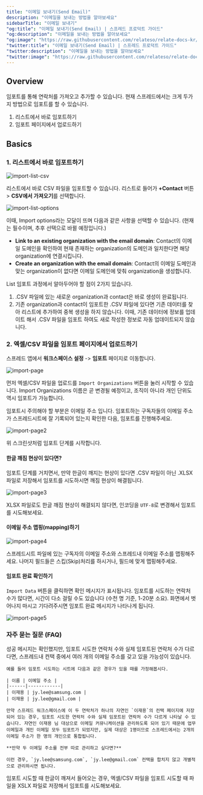 ```yaml
---
title: "이메일 보내기(Send Email)"
description: "이메일을 보내는 방법을 알아보세요"
sidebarTitle: "이메일 보내기"
"og:title": "이메일 보내기(Send Email) | 스프레드 프로덕트 가이드"
"og:description": "이메일을 보내는 방법을 알아보세요"
"og:image": "https://raw.githubusercontent.com/relateso/relate-docs-kr/main/docs/images/relate-main.png"
"twitter:title": "이메일 보내기(Send Email) | 스프레드 프로덕트 가이드"
"twitter:description": "이메일을 보내는 방법을 알아보세요"
"twitter:image": "https://raw.githubusercontent.com/relateso/relate-docs-kr/main/docs/images/relate-main.png"
---
```


## Overview

임포트를 통해 연락처를 가져오고 추가할 수 있습니다. 현재 스프레드에서는 크게 두가지 방법으로 임포트를 할 수 있습니다.

1. 리스트에서 바로 임포트하기
2. 임포트 페이지에서 업로드하기

## Basics

### 1. 리스트에서 바로 임포트하기

![import-list-csv](https://mintlify.s3.us-west-1.amazonaws.com/relatekr/images/setup/import-list-csv.png)

리스트에서 바로 CSV 파일을 임포트할 수 있습니다. 리스트로 들어가 **+Contact** 버튼 > **CSV에서 가져오기**를 선택합니다.

![import-list-options](https://mintlify.s3.us-west-1.amazonaws.com/relatekr/images/setup/import-list-options.png)

이때, Import options라는 모달이 뜨며 다음과 같은 사항을 선택할 수 있습니다. (현재는 필수이며, 추후 선택으로 바뀔 예정입니다.)

- **Link to an existing organization with the email domain**: Contact의 이메일 도메인을 확인하여 현재 존재하는 organization의 도메인과 일치한다면 해당 organization에 연결시킵니다.
- **Create an organization with the email domain**: Contact의 이메일 도메인과 맞는 organization이 없다면 이메일 도메인에 맞춰 organization을 생성합니다.

<Info>
List 임포트 과정에서 알아두어야 할 점이 2가지 있습니다.

1. .CSV 파일에 있는 새로운 organization과 contact은 바로 생성이 완료됩니다.
2. 기존 organization과 contact이 임포트한 .CSV 파일에 있다면 기존 데이터를 찾아 리스트에 추가하여 중복 생성을 하지 않습니다. 이때, 기존 데이터에 정보를 업데이트 해서 .CSV 파일을 임포트 하여도 새로 작성한 정보로 자동 업데이트되지 않습니다.
</Info>


### 2. 엑셀/CSV 파일을 임포트 페이지에서 업로드하기

스프레드 앱에서 **워크스페이스 설정** -> **임포트** 페이지로 이동합니다.

![import-page](/images/import1.png)

먼저 엑셀/CSV 파일을 업로드를 `Import Organizations` 버튼을 눌러 시작할 수 있습니다. Import Organizations 이름은 곧 변경될 예정이고, 조직이 아니라 개인 단위도 역시 임포트가 가능합니다.

임포트시 주의해야 할 부분은 이메일 주소 입니다. 임포트하는 구독자들의 이메일 주소가 스프레드시트에 잘 기록되어 있는지 확인한 다음, 임포트를 진행해주세요.

![import-page2](/images/import2.png)

위 스크린샷처럼 임포트 단계를 시작합니다. 

#### 한글 깨짐 현상이 있다면?

임포트 단계를 거치면서, 만약 한글이 깨지는 현상이 있다면 .CSV 파일이 아닌 .XLSX 파일로 저장해서 임포트를 시도하시면 깨짐 현상이 해결됩니다.

![import-page3](/images/import3.png)

XLSX 파일로도 한글 깨짐 현상이 해결되지 않다면, 인코딩을 `UTF-8`로 변경해서 임포트를 시도해보세요.

#### 이메일 주소 맵핑(mapping)하기

![import-page4](/images/import4.png)

스프레드시트 파일에 있는 구독자의 이메일 주소와 스프레드내 이메일 주소를 맵핑해주세요. 나머지 필드들은 스킵(Skip)처리를 하시거나, 필드에 맞게 맵핑해주세요.

#### 임포트 완료 확인하기

`Import Data` 버튼을 클릭하면 확인 메시지가 표시됩니다. 임포트를 시도하는 연락처 수가 많다면, 시간이 다소 걸릴 수도 있습니다 (수천 명 기준, 1-20분 소요). 화면에서 벗어나지 마시고 기다려주시면 임포트 완료 메시지가 나타나게 됩니다.

![import-page5](https://mintlify.s3.us-west-1.amazonaws.com/relatekr/images/setup/import_menu7.png)

### 자주 묻는 질문 (FAQ)

<AccordionGroup>
  <Accordion title="임포트에 성공했지만, 임포트한 연락처 수와 실제 임포트된 연락처 수가 다르면 어떻게 되나요?">
    성공 메시지는 확인했지만, 임포트 시도한 연락처 수와 실제 임포트된 연락처 수가 다르다면, 스프레드내 컨택 중에서 여러 개의 이메일 주소를 갖고 있을 가능성이 있습니다.

    예를 들어 임포트 시도하는 시트에 다음과 같은 경우가 있을 때를 가정해봅시다.

    | 이름 | 이메일 주소 |
    |------|------------|
    | 이재용 | jy.lee@samsung.com |
    | 이재용 | jy.lee@gmail.com |

    만약 스프레드 워크스페이스에 이 두 연락처가 하나의 자연인 `이재용`의 컨택 페이지에 저장되어 있는 경우, 임포트 시도한 연락처 수와 실제 임포트된 연락처 수가 다르게 나타날 수 있습니다. 자연인 이재용 님 대상으로 이메일 커뮤니케이션을 관리하도록 되어 있기 때문에 업무 이메일과 개인 이메일 모두 임포트가 되었지만, 실제 대상은 1명이므로 스프레드에서는 2개의 이메일 주소가 한 명의 개인으로 통합됩니다.

    **만약 두 이메일 주소를 전부 따로 관리하고 싶다면?**
    
    이런 경우, `jy.lee@samsung.com`, `jy.lee@gmail.com` 컨택을 합치지 않고 개별적으로 관리하시면 됩니다.
  </Accordion>
  <Accordion title="임포트 시도할 때 한글이 깨져서 들어옵니다.">
    임포트 시도할 때 한글이 깨져서 들어오는 경우, 엑셀/CSV 파일을 임포트 시도할 때 파일을 XSLX 파일로 저장해서 임포트를 시도해보세요.
  </Accordion>
</AccordionGroup>


